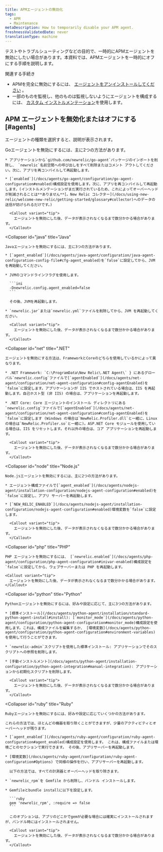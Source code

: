 ```yaml
---
title: APMエージェントの無効化
tags:
  - APM
  - Maintenance
metaDescription: How to temporarily disable your APM agent.
freshnessValidatedDate: never
translationType: machine
---
```


テストやトラブルシューティングなどの目的で、一時的にAPMエージェントを無効にしたい場合があります。本資料では、APMエージェントを一時的にオフにする手順を説明します。

関連する手続き

* APMを完全に無効にするには、 [エージェントをアンインストールしてください](/docs/agents/manage-apm-agents/installation/uninstall-agent) 。
* 一部のものを監視し、他のものは監視しないようにエージェントを構成するには、 [カスタム インストルメンテーション](/docs/apm/agents/manage-apm-agents/agent-data/custom-instrumentation/)を使用します。

## APM エージェントを無効化またはオフにする [#agents]

エージェントの種類を選択すると、説明が表示されます。

<CollapserGroup>
  <Collapser
    id="go"
    title="Go"
  >
    Goエージェントを無効にするには、主に2つの方法があります。

    * アプリケーションから`github.com/newrelic/go-agent`パッケージのインポートを削除し、 `newrelic`名前空間への呼び出しをすべて削除またはコメント アウトしてください。次に、アプリを再コンパイルして再起動します。

    * [`enabled`](/docs/agents/go-agent/configuration/go-agent-configuration#enabled)構成設定を使用します。次に、アプリを再コンパイルして再起動します。(インストルメンテーションがまだ実行されているため、これによってオーバーヘッドが削減されることは**ありません**[。New Relic コレクター](/docs/using-new-relic/welcome-new-relic/getting-started/glossary#collector)へのデータの送信が妨げられるだけです。)

      <Callout variant="tip">
        エージェントを無効にした後、データが表示されなくなるまで数分かかる場合があります。
      </Callout>
  </Collapser>

  <Collapser
    id="java"
    title="Java"
  >
    Javaエージェントを無効にするには、主に3つの方法があります。

    * [`agent_enabled`](/docs/agents/java-agent/configuration/java-agent-configuration-config-file#cfg-agent_enabled)を`false`に設定してから、JVM を再始動してください。

    * JVMのコマンドラインフラグを使用します。

      ```ini
      -Dnewrelic.config.agent_enabled=false
      ```

      その後、JVMを再起動します。

    * `newrelic.jar`または`newrelic.yml`ファイルを削除してから、JVM を再起動してください。

      <Callout variant="tip">
        エージェントを無効にした後、データが表示されなくなるまで数分かかる場合があります。
      </Callout>
  </Collapser>

  <Collapser
    id="net"
    title=".NET"
  >
    エージェントを無効にする方法は、FrameworkとCoreのどちらを使用しているかによって異なります。

    * .NET Framework: `C:\ProgramData\New Relic\.NET Agent\` } にあるグローバル`newrelic.config`ファイルで[`agentEnabled`](/docs/agents/net-agent/configuration/net-agent-configuration#config-agentEnabled)を`false`に設定します。アプリケーションが IIS でホストされている場合は、IIS を再起動します。自己ホスト型 (非 IIS) の場合は、アプリケーションを再起動します。

    * .NET Core: Core エージェントのインストール ディレクトリにある`newrelic.config`ファイルで[`agentEnabled`](/docs/agents/net-agent/configuration/net-agent-configuration#config-agentEnabled)を`false`に設定します (Windows の場合は`NewRelic.Profiler.dll`と一緒に、Linux の場合は`NewRelic.Profiler.so`と一緒に)。ASP.NET Core モジュールを使用している場合は、IIS をリセットします。それ以外の場合は、コア アプリケーションを再起動します。

      <Callout variant="tip">
        エージェントを無効にした後、データが表示されなくなるまで数分かかる場合があります。
      </Callout>
  </Collapser>

  <Collapser
    id="node"
    title="Node.js"
  >
    Node.jsエージェントを無効にするには、主に2つの方法があります。

    * エージェント構成ファイルで[`agent_enabled`](/docs/agents/nodejs-agent/installation-configuration/nodejs-agent-configuration#enabled)を`false`に設定し、アプリ サーバーを再起動します。

    * [`NEW_RELIC_ENABLED`](/docs/agents/nodejs-agent/installation-configuration/nodejs-agent-configuration#enabled)環境変数を`false`に設定します。

      <Callout variant="tip">
        エージェントを無効にした後、データが表示されなくなるまで数分かかる場合があります。
      </Callout>
  </Collapser>

  <Collapser
    id="php"
    title="PHP"
  >
    PHP エージェントを無効にするには、 [`newrelic.enabled`](/docs/agents/php-agent/configuration/php-agent-configuration#inivar-enabled)構成設定を`false`に設定してから、ウェブサーバーまたは PHP を再起動します。

    <Callout variant="tip">
      エージェントを無効にした後、データが表示されなくなるまで数分かかる場合があります。
    </Callout>
  </Collapser>

  <Collapser
    id="python"
    title="Python"
  >
    Pythonエージェントを無効にするには、好みや設定に応じて、主に3つの方法があります。

    * [標準インストール](/docs/agents/python-agent/installation/standard-python-agent-install#install): [`monitor_mode`](/docs/agents/python-agent/configuration/python-agent-configuration#monitor_mode)構成設定を使用します。これは、構成ファイルを編集するか、 [環境変数](/docs/agents/python-agent/configuration/python-agent-configuration#environment-variables)を使用して行うことができます。

    * `newrelic-admin`スクリプトを使用した標準インストール: アプリケーションでそのスクリプトへの参照を削除します。

    * [手動インストルメント](/docs/agents/python-agent/installation-configuration/python-agent-integration#manual-integration): アプリケーションから初期化スクリプトを削除します。

      <Callout variant="tip">
        エージェントを無効にした後、データが表示されなくなるまで数分かかる場合があります。
      </Callout>
  </Collapser>

  <Collapser
    id="ruby"
    title="Ruby"
  >
    Rubyエージェントを無効にするには、好みや設定に応じていくつかの方法があります。

    これらの方法では、ほとんどの機器を取り除くことができますが、少量のアクティビティとオーバーヘッドが残ります。

    * [`agent_enabled`](/docs/agents/ruby-agent/configuration/ruby-agent-configuration#agent_enabled)構成設定を使用します。 これは、構成ファイルまたは環境ごとのセクションで実行できます。 その後、アプリサーバーを再起動します。

    * [環境変数](/docs/agents/ruby-agent/configuration/ruby-agent-configuration#Options) で同様の操作を行い、アプリサーバーを再起動します。

      以下の方法では、すべての計測器とオーバーヘッドを取り除きます。

    * `newrelic_rpm`を Gemfile から削除し、バンドル インストールします。

    * Gemfileとbundle installに以下を設定します。

      ```ruby
      gem 'newrelic_rpm', :require => false
      ```

      このオプションは、アプリのどこかでgemが必要な場合には確実にインストールされますが、バンドル時にはインストールされません。

      <Callout variant="tip">
        エージェントを無効にした後、データが表示されなくなるまで数分かかる場合があります。
      </Callout>
  </Collapser>
</CollapserGroup>
